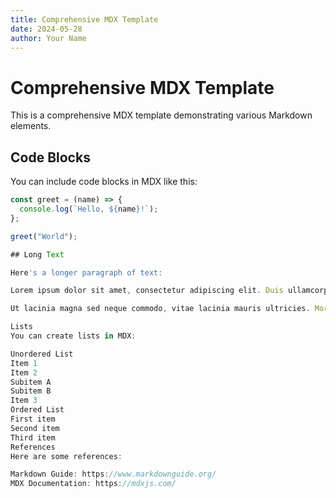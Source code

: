 ```yaml
---
title: Comprehensive MDX Template
date: 2024-05-28
author: Your Name
---
```


# Comprehensive MDX Template

This is a comprehensive MDX template demonstrating various Markdown elements.

## Code Blocks

You can include code blocks in MDX like this:

```javascript
const greet = (name) => {
  console.log(`Hello, ${name}!`);
};

greet("World");

## Long Text

Here's a longer paragraph of text:

Lorem ipsum dolor sit amet, consectetur adipiscing elit. Duis ullamcorper odio eget sapien mollis, nec ultricies mi lobortis. Vestibulum ante ipsum primis in faucibus orci luctus et ultrices posuere cubilia Curae; In hac habitasse platea dictumst. Mauris ullamcorper diam sit amet tellus aliquet, eu eleifend purus finibus. Vivamus vitae ipsum id sapien blandit posuere. Sed vehicula, nulla a bibendum tempus, dui elit ultrices eros, eu fermentum orci dui vel mauris. Integer id vestibulum nulla. Nullam nec lectus sed risus pretium fermentum. Vivamus nec purus orci. Nam rhoncus urna et arcu rutrum convallis.

Ut lacinia magna sed neque commodo, vitae lacinia mauris ultricies. Morbi at mi quam. Nam ultricies eros sit amet quam elementum, ut fermentum nulla vehicula. Suspendisse dignissim enim sit amet metus vehicula dignissim. Pellentesque efficitur dolor ac purus tincidunt, vel commodo velit pellentesque. Duis sit amet vehicula libero. Mauris auctor nulla sit amet justo congue, et suscipit purus condimentum. Ut rutrum nisl vel quam molestie, sit amet tempus arcu faucibus. In et tellus nec nulla malesuada aliquet a ut orci. Nullam et lorem non ex blandit efficitur non id purus. Duis luctus odio a ipsum fermentum, vitae ullamcorper purus aliquet. Sed tincidunt erat sit amet dolor volutpat, non tempus dolor aliquet.

Lists
You can create lists in MDX:

Unordered List
Item 1
Item 2
Subitem A
Subitem B
Item 3
Ordered List
First item
Second item
Third item
References
Here are some references:

Markdown Guide: https://www.markdownguide.org/
MDX Documentation: https://mdxjs.com/
